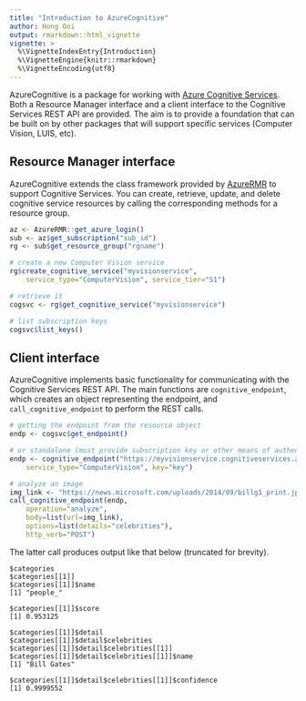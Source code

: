 ---
title: "Introduction to AzureCognitive"
author: Hong Ooi
output: rmarkdown::html_vignette
vignette: >
  %\VignetteIndexEntry{Introduction}
  %\VignetteEngine{knitr::rmarkdown}
  %\VignetteEncoding{utf8}
---

AzureCognitive is a package for working with [Azure Cognitive Services](https://azure.microsoft.com/en-us/services/cognitive-services/). Both a Resource Manager interface and a client interface to the Cognitive Services REST API are provided. The aim is to provide a foundation that can be built on by other packages that will support specific services (Computer Vision, LUIS, etc).

## Resource Manager interface

AzureCognitive extends the class framework provided by [AzureRMR](https://github.com/Azure/AzureRMR) to support Cognitive Services. You can create, retrieve, update, and delete cognitive service resources by calling the corresponding methods for a resource group.

```r
az <- AzureRMR::get_azure_login()
sub <- az$get_subscription("sub_id")
rg <- sub$get_resource_group("rgname")

# create a new Computer Vision service
rg$create_cognitive_service("myvisionservice",
    service_type="ComputerVision", service_tier="S1")

# retrieve it
cogsvc <- rg$get_cognitive_service("myvisionservice")

# list subscription keys
cogsvc$list_keys()
```

## Client interface

AzureCognitive implements basic functionality for communicating with the Cognitive Services REST API. The main functions are `cognitive_endpoint`, which creates an object representing the endpoint, and `call_cognitive_endpoint` to perform the REST calls.

```r
# getting the endpoint from the resource object
endp <- cogsvc$get_endpoint()

# or standalone (must provide subscription key or other means of authentication)
endp <- cognitive_endpoint("https://myvisionservice.cognitiveservices.azure.com/",
    service_type="ComputerVision", key="key")

# analyze an image
img_link <- "https://news.microsoft.com/uploads/2014/09/billg1_print.jpg"
call_cognitive_endpoint(endp,
    operation="analyze",
    body=list(url=img_link),
    options=list(details="celebrities"),
    http_verb="POST")
```

The latter call produces output like that below (truncated for brevity).

```
$categories
$categories[[1]]
$categories[[1]]$name
[1] "people_"

$categories[[1]]$score
[1] 0.953125

$categories[[1]]$detail
$categories[[1]]$detail$celebrities
$categories[[1]]$detail$celebrities[[1]]
$categories[[1]]$detail$celebrities[[1]]$name
[1] "Bill Gates"

$categories[[1]]$detail$celebrities[[1]]$confidence
[1] 0.9999552
```

